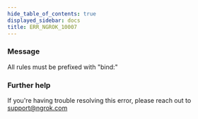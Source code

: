 ```yaml
---
hide_table_of_contents: true
displayed_sidebar: docs
title: ERR_NGROK_10007
---
```


### Message

All rules must be prefixed with "bind:"

### Further help

If you're having trouble resolving this error, please reach out to [support@ngrok.com](mailto:support@ngrok.com?subject=Help%20with%20ERR_NGROK_10007)
